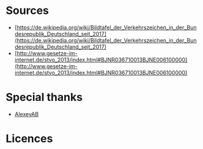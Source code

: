 
# Sources

- [https://de.wikipedia.org/wiki/Bildtafel_der_Verkehrszeichen_in_der_Bundesrepublik_Deutschland_seit_2017](https://de.wikipedia.org/wiki/Bildtafel_der_Verkehrszeichen_in_der_Bundesrepublik_Deutschland_seit_2017)
- [http://www.gesetze-im-internet.de/stvo_2013/index.html#BJNR036710013BJNE006100000](http://www.gesetze-im-internet.de/stvo_2013/index.html#BJNR036710013BJNE006100000)

# Special thanks

- [AlexeyAB](https://github.com/AlexeyAB/darknet)

# Licences

<Licenses />